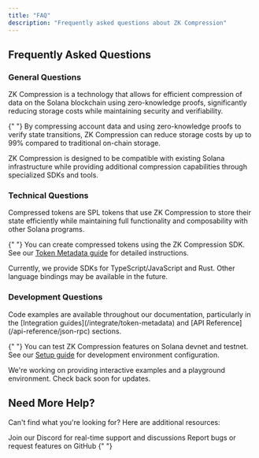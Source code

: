 ```yaml
---
title: "FAQ"
description: "Frequently asked questions about ZK Compression"
---
```


## Frequently Asked Questions

### General Questions

<AccordionGroup>
  <Accordion title="What is ZK Compression?">
    ZK Compression is a technology that allows for efficient compression of data on the Solana blockchain using zero-knowledge proofs, significantly reducing storage costs while maintaining security and verifiability.
  </Accordion>

{" "}
<Accordion title="How does ZK Compression reduce costs?">
  By compressing account data and using zero-knowledge proofs to verify state
  transitions, ZK Compression can reduce storage costs by up to 99% compared to
  traditional on-chain storage.
</Accordion>

  <Accordion title="Is ZK Compression compatible with existing Solana programs?">
    ZK Compression is designed to be compatible with existing Solana infrastructure while providing additional compression capabilities through specialized SDKs and tools.
  </Accordion>
</AccordionGroup>

### Technical Questions

<AccordionGroup>
  <Accordion title="What are compressed tokens?">
    Compressed tokens are SPL tokens that use ZK Compression to store their state efficiently while maintaining full functionality and composability with other Solana programs.
  </Accordion>

{" "}
<Accordion title="How do I create compressed tokens?">
  You can create compressed tokens using the ZK Compression SDK. See our [Token
  Metadata guide](/integrate/token-metadata) for detailed instructions.
</Accordion>

  <Accordion title="What programming languages are supported?">
    Currently, we provide SDKs for TypeScript/JavaScript and Rust. Other language bindings may be available in the future.
  </Accordion>
</AccordionGroup>

### Development Questions

<AccordionGroup>
  <Accordion title="Where can I find code examples?">
    Code examples are available throughout our documentation, particularly in the [Integration guides](/integrate/token-metadata) and [API Reference](/api-reference/json-rpc) sections.
  </Accordion>

{" "}
<Accordion title="How do I test ZK Compression features?">
  You can test ZK Compression features on Solana devnet and testnet. See our
  [Setup guide](/introduction/setup) for development environment configuration.
</Accordion>

  <Accordion title="Is there a sandbox or playground?">
    We're working on providing interactive examples and a playground environment. Check back soon for updates.
  </Accordion>
</AccordionGroup>

## Need More Help?

Can't find what you're looking for? Here are additional resources:

<CardGroup cols={2}>
  <Card
    title="Discord Community"
    icon="discord"
    href="https://discord.gg/lightprotocol"
  >
    Join our Discord for real-time support and discussions
  </Card>
  <Card
    title="GitHub Issues"
    icon="github"
    href="https://github.com/Lightprotocol/light-protocol"
  >
    Report bugs or request features on GitHub
  </Card>
</CardGroup>{" "}
